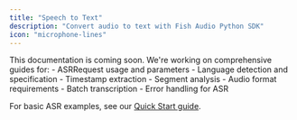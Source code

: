 ```yaml
---
title: "Speech to Text"
description: "Convert audio to text with Fish Audio Python SDK"
icon: "microphone-lines"
---
```


<Note>
This documentation is coming soon. We're working on comprehensive guides for:
- ASRRequest usage and parameters
- Language detection and specification
- Timestamp extraction
- Segment analysis
- Audio format requirements
- Batch transcription
- Error handling for ASR
</Note>

For basic ASR examples, see our [Quick Start guide](/developer-platform/sdks/python/quickstart#speech-to-text).